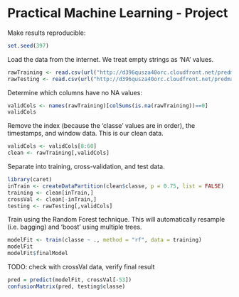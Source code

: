 Practical Machine Learning - Project
====================================

Make results reproducible:

```r
set.seed(397)
```

Load the data from the internet. We treat empty strings as 'NA' values.

```r
rawTraining <- read.csv(url("http://d396qusza40orc.cloudfront.net/predmachlearn/pml-training.csv"), na.strings = c("","NA"))
rawTesting <- read.csv(url("http://d396qusza40orc.cloudfront.net/predmachlearn/pml-testing.csv"), na.strings = c("","NA"))
```

Determine which columns have no NA values:

```r
validCols <- names(rawTraining)[colSums(is.na(rawTraining))==0]
validCols
```

Remove the index (because the 'classe' values are in order), the timestamps, and window data. This is our clean data.

```r
validCols <- validCols[8:60]
clean <- rawTraining[,validCols]
```

Separate into training, cross-validation, and test data.

```r
library(caret)
inTrain <- createDataPartition(clean$classe, p = 0.75, list = FALSE)
training <- clean[inTrain,]
crossVal <- clean[-inTrain,]
testing <- rawTesting[,validCols]
```

Train using the Random Forest technique. This will automatically resample (i.e. bagging) and 'boost' using multiple trees.

```r
modelFit <- train(classe ~ ., method = "rf", data = training)
modelFit
modelFit$finalModel
```

TODO: check with crossVal data, verify final result

```r
pred = predict(modelFit, crossVal[-53])
confusionMatrix(pred, testing$classe)
```

